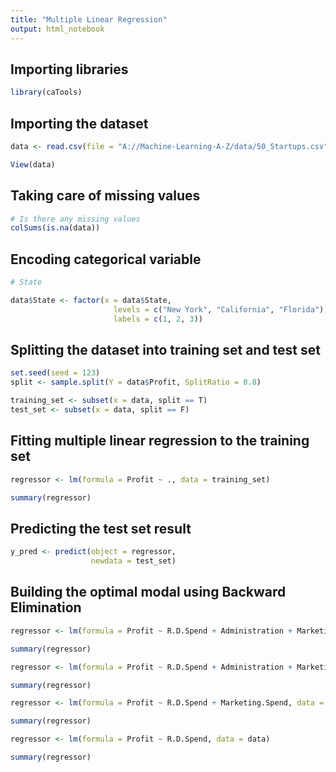 ```yaml
---
title: "Multiple Linear Regression"
output: html_notebook
---
```


## Importing libraries

```r
library(caTools)
```

## Importing the dataset

```r
data <- read.csv(file = "A://Machine-Learning-A-Z/data/50_Startups.csv")
```

```r
View(data)
```

## Taking care of missing values

```r
# Is there any missing values
colSums(is.na(data))
```

## Encoding categorical variable

```r
# State

data$State <- factor(x = data$State, 
                       levels = c("New York", "California", "Florida"),
                       labels = c(1, 2, 3))
```

## Splitting the dataset into training set and test set

```r
set.seed(seed = 123)
split <- sample.split(Y = data$Profit, SplitRatio = 0.8)
```

```r
training_set <- subset(x = data, split == T)
test_set <- subset(x = data, split == F)
```

## Fitting multiple linear regression to the training set

```r
regressor <- lm(formula = Profit ~ ., data = training_set)
```

```r
summary(regressor)
```

## Predicting the test set result

```r
y_pred <- predict(object = regressor,
                  newdata = test_set)
```

## Building the optimal modal using Backward Elimination

```r
regressor <- lm(formula = Profit ~ R.D.Spend + Administration + Marketing.Spend + State, data = data)
```

```r
summary(regressor)
```


```r
regressor <- lm(formula = Profit ~ R.D.Spend + Administration + Marketing.Spend, data = data)
```

```r
summary(regressor)
```


```r
regressor <- lm(formula = Profit ~ R.D.Spend + Marketing.Spend, data = data)
```

```r
summary(regressor)
```


```r
regressor <- lm(formula = Profit ~ R.D.Spend, data = data)
```

```r
summary(regressor)
```